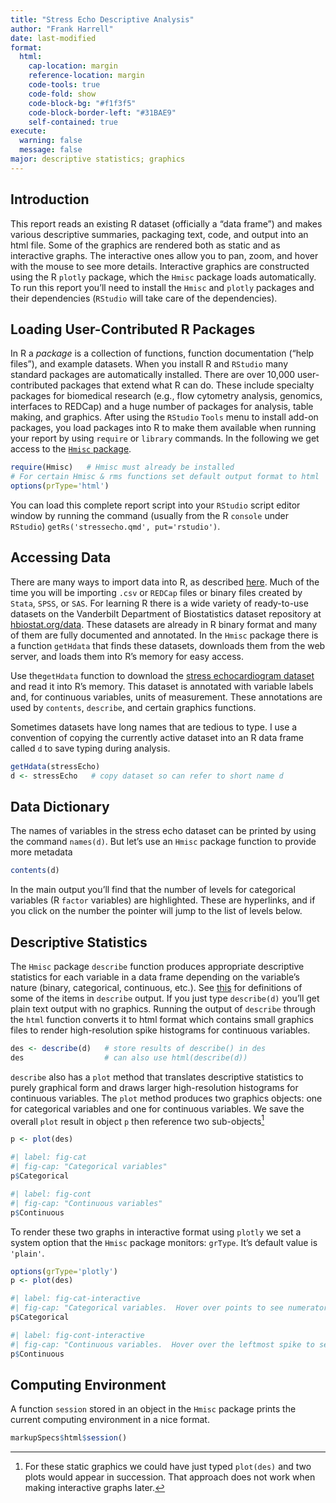 ```yaml
---
title: "Stress Echo Descriptive Analysis"
author: "Frank Harrell"
date: last-modified
format: 
  html:
    cap-location: margin
    reference-location: margin
    code-tools: true
    code-fold: show
    code-block-bg: "#f1f3f5"
    code-block-border-left: "#31BAE9"
    self-contained: true
execute:
  warning: false
  message: false
major: descriptive statistics; graphics
---
```


## Introduction

 This report reads an existing R dataset (officially a "data frame") and makes various descriptive summaries, packaging text, code, and output into an html file.  Some of the graphics are rendered both as static and as interactive graphs.  The interactive ones allow you to pan, zoom, and hover with the mouse to see more details.  Interactive graphics are constructed using the R `plotly` package, which the `Hmisc` package loads automatically.  To run this report you'll need to install the `Hmisc` and `plotly` packages and their dependencies (`RStudio` will take care of the dependencies).

## Loading User-Contributed R Packages

In R a _package_ is a collection of functions, function documentation ("help files"), and example datasets.
When you install R and `RStudio` many standard packages are automatically installed.  There are over 10,000 user-contributed packages that extend what R can do.  These include specialty packages for biomedical research (e.g., flow cytometry analysis, genomics, interfaces to REDCap) and a huge number of packages for analysis, table making, and graphics.  After using the `RStudio` `Tools` menu to install add-on packages, you load packages into R to make them available when running your report by using `require` or `library` commands.  In the following we get access to the [`Hmisc` package](https://hbiostat.org/R/Hmisc).

```r
require(Hmisc)   # Hmisc must already be installed
# For certain Hmisc & rms functions set default output format to html
options(prType='html')
```

You can load this complete report script into your `RStudio` script editor window by running the command (usually from the R `console` under `RStudio`) `getRs('stressecho.qmd', put='rstudio')`.

## Accessing Data

There are many ways to import data into R, as described [here](https://hbiostat.org/rflow/fcreate.html).  Much of the time you will be importing `.csv` or `REDCap` files or binary files created by `Stata`, `SPSS`, or `SAS`.  For learning R there is a wide variety of ready-to-use datasets on the Vanderbilt Department of Biostatistics dataset repository at [hbiostat.org/data](https://hbiostat.org/data).  These datasets are already in R binary format and many of them are fully documented and annotated.  In the `Hmisc` package there is a function `getHdata` that finds these datasets, downloads them from the web server, and loads them into R's memory for easy access.

Use the`getHdata` function to download the [stress echocardiogram dataset](https://hbiostat.org/data/repo/stressEcho.html) and read it into R's memory.  This dataset is annotated with variable labels and, for continuous variables, units of measurement.  These annotations are used by `contents`, `describe`, and certain graphics functions.

Sometimes datasets have long names that are tedious to type.  I use a convention of copying the currently active dataset into an R data frame called `d` to save typing during analysis.

```r
getHdata(stressEcho)
d <- stressEcho   # copy dataset so can refer to short name d
```

## Data Dictionary

The names of variables in the stress echo dataset can be printed by using the command `names(d)`.  But let's use an `Hmisc` package function to provide more metadata

```r
contents(d)
```

In the main output you'll find that the number of levels for categorical variables (R `factor` variables) are highlighted.   These are hyperlinks, and if you click on the number the pointer will jump to the list of levels below.

## Descriptive Statistics

The `Hmisc` package `describe` function produces appropriate descriptive statistics for each variable in a data frame depending on the variable's nature (binary, categorical, continuous, etc.). [See [this](https://hbiostat.org/R/glossary.html) for definitions of some of the items in `describe` output.]{.aside}  If you just type `describe(d)` you'll get plain text output with no graphics.  Running the output of `describe` through the `html` function converts it to html format which contains small graphics files to render high-resolution spike histograms for continuous variables.

```r
des <- describe(d)   # store results of describe() in des
des                  # can also use html(describe(d))
```

`describe` also has a `plot` method that translates descriptive statistics to purely graphical form and draws larger high-resolution histograms for continuous variables.  The `plot` method produces two graphics objects: one for categorical variables and one for continuous variables.  We save the overall `plot` result in object `p` then reference two sub-objects^[For these static graphics we could have just typed `plot(des)` and two plots would appear in succession.  That approach does not work when making interactive graphs later.]

```r
p <- plot(des)
```

```r
#| label: fig-cat
#| fig-cap: "Categorical variables"
p$Categorical
```

```r
#| label: fig-cont
#| fig-cap: "Continuous variables"
p$Continuous
```

To render these two graphs in interactive format using `plotly` we set a system option that the `Hmisc` package monitors: `grType`.  It's default value is `'plain'`.

```r
options(grType='plotly')
p <- plot(des)
```

```r
#| label: fig-cat-interactive
#| fig-cap: "Categorical variables.  Hover over points to see numerators and denominators of proportions, and hover over the leftmost point to see more information."
p$Categorical
```

```r
#| label: fig-cont-interactive
#| fig-cap: "Continuous variables.  Hover over the leftmost spike to see a full list of descriptive statistics.  Hover over other spikes to see $x$-axis values and frequency counts."
p$Continuous
```

## Computing Environment

A function `session` stored in an object in the `Hmisc` package prints the current computing environment in a nice format.

```r
markupSpecs$html$session()
```
